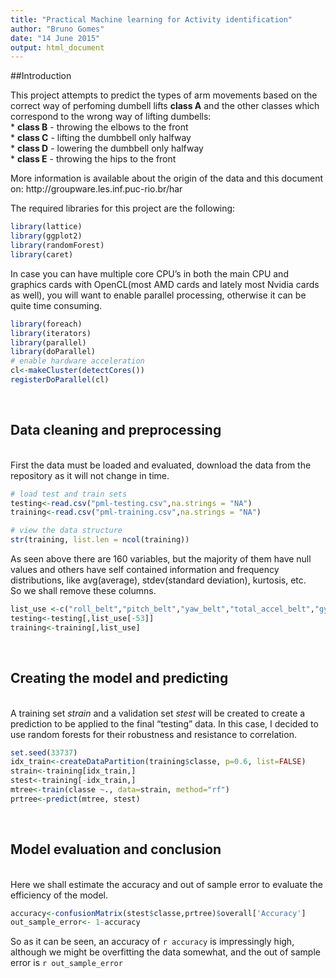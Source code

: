 ```yaml
---
title: "Practical Machine learning for Activity identification"
author: "Bruno Gomes"
date: "14 June 2015"
output: html_document
---
```


##Introduction 
<br> 

This project attempts to predict the types of arm movements based on the correct way of perfoming dumbell lifts **class A** and the other classes which correspond to the wrong way of lifting dumbells:  
* **class B** - throwing the elbows to the front  
* **class C** - lifting the dumbbell only halfway  
* **class D** - lowering the dumbbell only halfway  
* **class E** - throwing the hips to the front  

More information is available about the origin of the data and this document on: 
http://groupware.les.inf.puc-rio.br/har

The required libraries for this project are the following: 

```r
library(lattice)
library(ggplot2)
library(randomForest)
library(caret)
```  
  
In case you can have multiple core CPU's in both the main CPU and graphics cards with OpenCL(most AMD cards and lately most Nvidia cards as well), you will want to enable parallel processing, otherwise it can be quite time consuming. 

```r
library(foreach)
library(iterators)
library(parallel)
library(doParallel)
# enable hardware acceleration
cl<-makeCluster(detectCores())
registerDoParallel(cl)
```  
<br>

## Data cleaning and preprocessing  
<br> 
First the data must be loaded and evaluated, download the data from the repository as it will not change in time.  

```r
# load test and train sets
testing<-read.csv("pml-testing.csv",na.strings = "NA")
training<-read.csv("pml-training.csv",na.strings = "NA")

# view the data structure
str(training, list.len = ncol(training))
``` 

As seen above there are 160 variables, but the majority of them have null values and others have self contained information and frequency distributions, like avg(average), stdev(standard deviation), kurtosis, etc.  
So we shall remove these columns.

```r
list_use <-c("roll_belt","pitch_belt","yaw_belt","total_accel_belt","gyros_belt_x","gyros_belt_y","gyros_belt_z","accel_belt_x","accel_belt_y","accel_belt_z","magnet_belt_x","magnet_belt_y","magnet_belt_z","roll_arm","pitch_arm","yaw_arm","total_accel_arm","gyros_arm_x","gyros_arm_y","gyros_arm_z","accel_arm_x","accel_arm_y","accel_arm_z","magnet_arm_x","magnet_arm_y","magnet_arm_z","roll_dumbbell","pitch_dumbbell","yaw_dumbbell","total_accel_dumbbell","gyros_dumbbell_x","gyros_dumbbell_y","gyros_dumbbell_z","accel_dumbbell_x","accel_dumbbell_y","accel_dumbbell_z","magnet_dumbbell_x","magnet_dumbbell_y","magnet_dumbbell_z","roll_forearm","pitch_forearm","yaw_forearm","total_accel_forearm","gyros_forearm_x","gyros_forearm_y","gyros_forearm_z","accel_forearm_x","accel_forearm_y","accel_forearm_z","magnet_forearm_x","magnet_forearm_y","magnet_forearm_z","classe")
testing<-testing[,list_use[-53]]
training<-training[,list_use]
```  
<br>  

## Creating the model and predicting  
<br> 
A training set *strain* and a validation set *stest* will be created to create a prediction to be applied to the final "testing" data. 
In this case, I decided to use random forests for their robustness and resistance to correlation.

```r
set.seed(33737) 
idx_train<-createDataPartition(training$classe, p=0.6, list=FALSE)
strain<-training[idx_train,]
stest<-training[-idx_train,]
mtree<-train(classe ~., data=strain, method="rf")
prtree<-predict(mtree, stest)
```  
<br>  

## Model evaluation and conclusion  
<br> 
Here we shall estimate the accuracy and out of sample error to evaluate the efficiency of the model.  

```r
accuracy<-confusionMatrix(stest$classe,prtree)$overall['Accuracy']
out_sample_error<- 1-accuracy
```  
  
So as it can be seen, an accuracy of `r accuracy` is impressingly high, although we might be overfitting the data somewhat, and the out of sample error is `r out_sample_error` 

